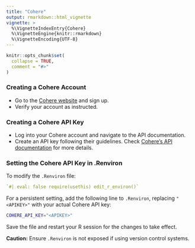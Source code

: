 ```yaml
---
title: "Cohere"
output: rmarkdown::html_vignette
vignette: >
  %\VignetteIndexEntry{Cohere}
  %\VignetteEngine{knitr::rmarkdown}
  %\VignetteEncoding{UTF-8}
---
```


```r
knitr::opts_chunk$set(
  collapse = TRUE,
  comment = "#>"
)
```

### Creating a Cohere Account

- Go to the [Cohere website](https://cohere.ai/) and sign up.
- Verify your account as instructed.

### Creating a Cohere API Key

- Log into your Cohere account and navigate to the API documentation.
- Create an API key following their guidelines. Check [Cohere's API documentation](https://docs.cohere.com/) for more details.

### Setting the Cohere API Key in .Renviron

To modify the `.Renviron` file:

```r
`#| eval: false require(usethis) edit_r_environ()`
```

For a persistent setting, add the following line to `.Renviron`, replacing `"<APIKEY>"` with your actual Cohere API key:

```bash
COHERE_API_KEY="<APIKEY>"
```

Save the file and restart your R session for the changes to take effect.

**Caution:** Ensure `.Renviron` is not exposed if using version control systems.
